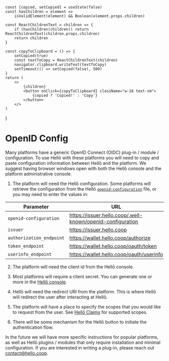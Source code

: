 
    const [copied, setCopied] = useState(false)
    const hasChildren = element =>
        isValidElement(element) && Boolean(element.props.children)

    const ReactChildrenText = children => {
        if (hasChildren(children)) return ReactChildrenText(children.props.children)
        return children
    }

    const copyToClipboard = () => {
        setCopied(true)
        const textToCopy = ReactChildrenText(children)
        navigator.clipboard.writeText(textToCopy)
        setTimeout(() => setCopied(false), 500)
    }
    return (
        <>
            {children} 
            <button onClick={copyToClipboard} className="w-16 text-sm">
                {copied ? 'Copied!' : 'Copy'}
            </button>
        </>
    )
}

# OpenID Config

Many platforms have a generic OpenID Connect (OIDC) plug-in / module / configuration. To use Hellō with these platforms you will need to copy and paste configuration information between Hellō and the platform. We suggest having browser windows open with both the Hellō console and the platform administrative console.

1. The platform will need the Hellō configuration. Some platforms will retrieve the configuration from the Hellō [`openid-configuration`](https://issuer.hello.coop/.well-known/openid-configuration) file, or you may need to enter the values in: 

| Parameter                | URL                                                        |
|--------------------------|------------------------------------------------------------|
| `openid-configuration`   | <Copy>https://issuer.hello.coop/.well-known/openid-configuration</Copy> |
| `issuer`                 | <Copy>https://issuer.hello.coop</Copy>                                  |
| `authorization_endpoint` | <Copy>https://wallet.hello.coop/authorize</Copy>                        |
| `token_endpoint`         | <Copy>https://wallet.hello.coop/oauth/token</Copy>                      |
| `userinfo_endpoint`      | <Copy>https://wallet.hello.coop/oauth/userinfo</Copy>                   |

2. The platform will need the client id from the Hellō console. 

3. Most platforms will require a client secret. You can generate one or more in the [Hellō console](https://console.hello.coop).

4. Hellō will need the redirect URI from the platform. This is where Hellō will redirect the user after interacting at Hellō.

5. The platform will have a place to specify the scopes that you would like to request from the user. See [Hellō Claims](/documentation/hello-scopes.html) for supported scopes.

6. There will be some mechanism for the Hellō button to initiate the authentication flow.

In the future we will have more specific instructions for popular platforms, as well as Hellō plugins / modules that only require installation and minimal configuration. If you are interested in writing a plug-in, please reach out [contact@hello.coop](mailto:contact@hello.coop?subject=Hellō+Plug-in+Inquiry).

<style jsx>{`
th {
    display: none;
}
`}</style>